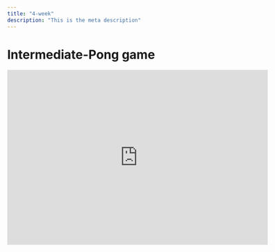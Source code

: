 ```yaml
---
title: "4-week"
description: "This is the meta description"
---
```


# Intermediate-Pong game

<iframe
  src="https://scratch.mit.edu/projects/393919437/embed"
  allowtransparency="true"
  width="600"
  height="402"
  frameborder="0"
  scrolling="no"
  allowfullscreen
></iframe>
